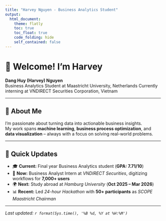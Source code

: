 ```yaml
---
title: "Harvey Nguyen - Business Analytics Student"
output: 
  html_document:
    theme: flatly
    toc: true
    toc_float: true
    code_folding: hide
    self_contained: false
---
```


# 👋 Welcome! I'm Harvey  

**Dang Huy (Harvey) Nguyen**  
Business Analytics Student at Maastricht University, Netherlands 
Currently interning at VNDIRECT Securities Corporation, Vietnam

---

## 🌟 About Me
I’m passionate about turning data into actionable business insights.  
My work spans **machine learning**, **business process optimization**, and **data visualization** – always with a focus on solving real-world problems.  

---

## 🚀 Quick Updates
- 🎓 **Current:** Final year Business Analytics student (**GPA: 7.71/10**)  
- 💼 **Now:** Business Analyst Intern at *VNDIRECT Securities*, digitizing workflows for **7,000+ users**  
- 🌍 **Next:** Study abroad at *Hamburg University* (**Oct 2025 – Mar 2026**)  
- 📊 **Recent:** Led *24-hour Hackathon* with **50+ participants** as *SCOPE Maastricht Chairman*  

---

*Last updated: `r format(Sys.time(), '%B %d, %Y at %H:%M')`*
